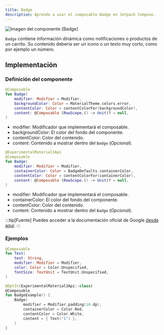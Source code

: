 ```yaml
---
title: Badge
description: Aprende a usar el composable Badge en Jetpack Compose.
---
```



[comment]: <> (La ruta siempre será assets/nombeComponente/componente-header.webp)

![Imagen del componente [Badge]](../../../assets/badgedbox/badgedbox-header.webp)

`Badge` contiene información dinámica como notificaciones o productos de un carrito. Su contenido debería ser un icono o un texto muy corto, como por ejemplo un número.

## Implementación

### Definición del componente

[comment]: <> (Añade un ``TabItem`` por cada tipo de implementación que tenga)

<Tabs>
<TabItem label="Material">

```kotlin
@Composable
fun Badge(
    modifier: Modifier = Modifier,
    backgroundColor: Color = MaterialTheme.colors.error,
    contentColor: Color = contentColorFor(backgroundColor),
    content: @Composable (RowScope.() -> Unit)? = null,
)
```

- modifier: Modificador que implementará el composable.
- backgroundColor: El color del fondo del componente.
- contentColor: Color del contenido.
- content: Contenido a mostrar dentro del `Badge` (_Opcional_).

</TabItem>
<TabItem label="Material 3">

```kotlin
@ExperimentalMaterial3Api
@Composable
fun Badge(
    modifier: Modifier = Modifier,
    containerColor: Color = BadgeDefaults.containerColor,
    contentColor: Color = contentColorFor(containerColor),
    content: @Composable (RowScope.() -> Unit)? = null,
)
```

- modifier: Modificador que implementará el composable.
- containerColor: El color del fondo del componente.
- contentColor: Color del contenido.
- content: Contenido a mostrar dentro del `Badge` (_Opcional_).

</TabItem>
</Tabs>

[comment]: <> (No modifiques el tip)

:::tip[Fuente]
Puedes acceder a la documentación oficial de Google
[desde aquí](https://developer.android.com/reference/kotlin/androidx/compose/runtime/package-summary).
:::

### Ejemplos

<Tabs>
<TabItem label="Material">

```kotlin
@Composable
fun Text(
    text: String,
    modifier: Modifier = Modifier,
    color: Color = Color.Unspecified,
    fontSize: TextUnit = TextUnit.Unspecified,
)
```

</TabItem>
<TabItem label="Material 3">

```kotlin
@OptIn(ExperimentalMaterial3Api::class)
@Composable
fun BadgeExample() {
    Badge(
        modifier = Modifier.padding(16.dp),
        containerColor = Color.Red,
        contentColor = Color.White,
        content = { Text("1") },
    )
}
```

</TabItem>
</Tabs>